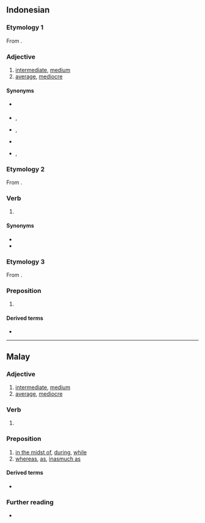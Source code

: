 ==Indonesian==

===Etymology 1===
From {{inh|id|ms|sedang}}.

===Adjective===
{{id-adj}}

# [[intermediate]], [[medium]]
# [[average]], [[mediocre]]

====Synonyms====
* {{sense|intermediate}} {{l|id|menengah}}
* {{l|id|patut}},  {{l|id|pantas}}
* {{l|id|patut}},  {{l|id|pantas}}
* {{l|id|cukup}}
* {{l|id|sederhana}},  {{l|id|ugahari}}

===Etymology 2===
From {{inh|id|ms|sedang}}.

===Verb===
{{head|id|verb}}

# {{lb|id|auxiliary}} {{non-gloss|[[progressive aspect|Progressive aspect]] without necessarily a final perspective.}}
#: {{ux|id|Dia '''sedang''' kelaparan|She '''is''' starv'''ing''' now}}

====Synonyms====
* {{l|id|pada}}
* {{l|id|lagi}}

===Etymology 3===
From {{inh|id|ms|sedang}}.

===Preposition===
{{id-prep}}

# {{synonym of|id|sedangkan}}

====Derived terms====
* {{l|id|sedangkan}}


----

==Malay==

===Adjective===
{{ms-adj|j=سدڠ}}

# [[intermediate]], [[medium]]
# [[average]], [[mediocre]]

===Verb===
{{ms-verb|j=سدڠ}}

# {{lb|ms|auxiliary}} {{n-g|Progressive aspect without necessarily a final perspective.}}

===Preposition===
{{ms-prep|j=سدڠ}}

# [[in the midst of]], [[during]], [[while]]
# [[whereas]], [[as]], [[inasmuch as]]

====Derived terms====
* {{l|ms|sedangkan}}

===Further reading===
* {{R:PRPM}}